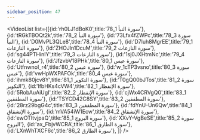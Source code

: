 ```yaml
---
sidebar_position: 47
---
```


<VideoList list={[{id:'rh0LJ1dBoK0',title:'78_1 سورة النبأ'},
{id:'tRGkTBOQt2k',title:'78_2 سورة النبأ'},
{id:'73Lfx4fZWPc',title:'78_3 سورة النبأ'},
{id:'D0MvPL3QLe8',title:'78_4 سورة النبأ'},
{id:'D7luh8MgrEE',title:'79_1 سورة النازعات'},
{id:'ZHOJln1DcuM',title:'79_2 سورة النازعات'},
{id:'sg44PTHinIY',title:'79_3 سورة النازعات'},
{id:'1sj0JXHtmNc',title:'79_4 سورة النازعات'},
{id:'JfzvbV18PHk',title:'80_1 سورة عبس'},
{id:'Utfnwnol_r4',title:'80_2 سورة عبس'},
{id:'w_1cTP3vsno',title:'80_3 سورة عبس'},
{id:'vwHpWXPAFOk',title:'80_4 سورة عبس'},
{id:'ihmk80jcv8Y',title:'81_1 سورة التكوير'},
{id:'T0gQ00bJTos',title:'81_2 سورة التكوير'},
{id:'lfbHKs4cVW4',title:'82_1 سورة الإنفطار'},
{id:'5RobAuAiUgI',title:'82_2 سورة الإنفطار'},
{id:'cjWx4CRVgQ0',title:'83_1 سورة المطففين'},
{id:'TSYCD42C8SY',title:'83_2 سورة المطففين'},
{id:'28rz29bgG4c',title:'83_3 سورة المطففين'},
{id:'fdYnU-Un6Qw',title:'84_1 سورة الإنشقاق'},
{id:'mVA54iW1Ecw',title:'84_2 سورة الإنشقاق'},
{id:'ewOTltvjpaQ',title:'85_1 سورة البروج'},
{id:'XXvY-VgBeSE',title:'85_2 سورة البروج'},
{id:'ax_FbjvWCRA',title:'86_1 سورة الطارق'},
{id:'LXnWhTXCF6c',title:'86_2 سورة الطارق'},
]}
/>
